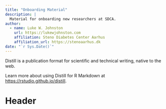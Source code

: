 ```yaml
---
title: "Onboarding Material"
description: |
  Material for onboarding new researchers at SDCA.
author:
  - name: Luke W. Johnston
    url: https://lukewjohnston.com
    affiliation: Steno Diabetes Center Aarhus
    affiliation_url: https://stenoaarhus.dk
date: "`r Sys.Date()`"
---
```


Distill is a publication format for scientific and technical writing, native to the web. 

Learn more about using Distill for R Markdown at <https://rstudio.github.io/distill>.

# Header
